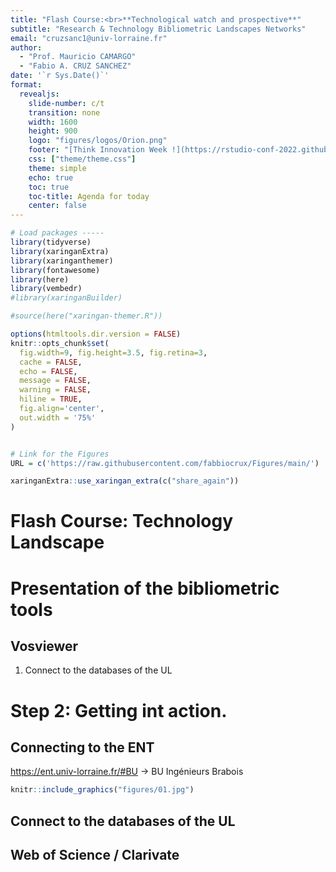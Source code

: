 ```yaml
---
title: "Flash Course:<br>**Technological watch and prospective**"
subtitle: "Research & Technology Bibliometric Landscapes Networks"  
email: "cruzsanc1@univ-lorraine.fr"
author: 
  - "Prof. Mauricio CAMARGO"
  - "Fabio A. CRUZ SANCHEZ"
date: '`r Sys.Date()`'
format: 
  revealjs:
    slide-number: c/t
    transition: none
    width: 1600
    height: 900
    logo: "figures/logos/Orion.png"
    footer: "[Think Innovation Week !](https://rstudio-conf-2022.github.io/get-started-quarto/)"
    css: ["theme/theme.css"]
    theme: simple
    echo: true
    toc: true
    toc-title: Agenda for today
    center: false
---
```



```r
# Load packages -----
library(tidyverse)
library(xaringanExtra)
library(xaringanthemer)
library(fontawesome)
library(here)
library(vembedr)
#library(xaringanBuilder)

#source(here("xaringan-themer.R"))

options(htmltools.dir.version = FALSE)
knitr::opts_chunk$set(
  fig.width=9, fig.height=3.5, fig.retina=3,
  cache = FALSE,
  echo = FALSE,
  message = FALSE, 
  warning = FALSE,
  hiline = TRUE,
  fig.align='center',
  out.width = '75%' 
)


# Link for the Figures
URL = c('https://raw.githubusercontent.com/fabbiocrux/Figures/main/')

xaringanExtra::use_xaringan_extra(c("share_again"))

```



# Flash Course: Technology Landscape

# Presentation of the bibliometric tools

## Vosviewer

1. Connect to the databases of the UL

# Step 2: Getting int action.

## Connecting to the ENT

[https://ent.univ-lorraine.fr/#BU](https://ent.univ-lorraine.fr/#BU) -> BU Ingénieurs Brabois

```r
knitr::include_graphics("figures/01.jpg")
```


## Connect to the databases of the UL

## Web of Science / Clarivate

